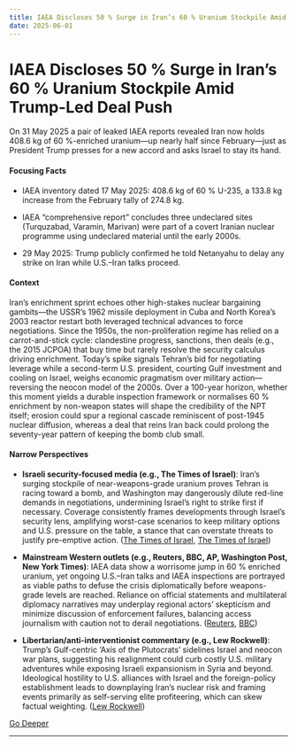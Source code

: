 ```yaml
---
title: IAEA Discloses 50 % Surge in Iran’s 60 % Uranium Stockpile Amid Trump-Led Deal Push
date: 2025-06-01
---
```


# IAEA Discloses 50 % Surge in Iran’s 60 % Uranium Stockpile Amid Trump-Led Deal Push

On 31 May 2025 a pair of leaked IAEA reports revealed Iran now holds 408.6 kg of 60 %-enriched uranium—up nearly half since February—just as President Trump presses for a new accord and asks Israel to stay its hand.

#### Focusing Facts

- IAEA inventory dated 17 May 2025: 408.6 kg of 60 % U-235, a 133.8 kg increase from the February tally of 274.8 kg.

- IAEA “comprehensive report” concludes three undeclared sites (Turquzabad, Varamin, Marivan) were part of a covert Iranian nuclear programme using undeclared material until the early 2000s.

- 29 May 2025: Trump publicly confirmed he told Netanyahu to delay any strike on Iran while U.S.–Iran talks proceed.

#### Context

Iran’s enrichment sprint echoes other high-stakes nuclear bargaining gambits—the USSR’s 1962 missile deployment in Cuba and North Korea’s 2003 reactor restart both leveraged technical advances to force negotiations.  Since the 1950s, the non-proliferation regime has relied on a carrot-and-stick cycle: clandestine progress, sanctions, then deals (e.g., the 2015 JCPOA) that buy time but rarely resolve the security calculus driving enrichment.  Today’s spike signals Tehran’s bid for negotiating leverage while a second-term U.S. president, courting Gulf investment and cooling on Israel, weighs economic pragmatism over military action—reversing the neocon model of the 2000s.  Over a 100-year horizon, whether this moment yields a durable inspection framework or normalises 60 % enrichment by non-weapon states will shape the credibility of the NPT itself; erosion could spur a regional cascade reminiscent of post-1945 nuclear diffusion, whereas a deal that reins Iran back could prolong the seventy-year pattern of keeping the bomb club small.

#### Narrow Perspectives

- **Israeli security-focused media (e.g., The Times of Israel)**: Iran’s surging stockpile of near-weapons-grade uranium proves Tehran is racing toward a bomb, and Washington may dangerously dilute red-line demands in negotiations, undermining Israel’s right to strike first if necessary. Coverage consistently frames developments through Israel’s security lens, amplifying worst-case scenarios to keep military options and U.S. pressure on the table, a stance that can overstate threats to justify pre-emptive action. ([The Times of Israel](https://www.timesofisrael.com/liveblog_entry/israel-worried-us-may-drop-demand-for-iran-to-cease-enriching-uranium-to-speed-up-negotiations-wsj-report/), [The Times of Israel](https://www.timesofisrael.com/iran-has-further-increased-production-of-near-weapons-grade-uranium-un-watchdog-says/))

- **Mainstream Western outlets (e.g., Reuters, BBC, AP, Washington Post, New York Times)**: IAEA data show a worrisome jump in 60 % enriched uranium, yet ongoing U.S.–Iran talks and IAEA inspections are portrayed as viable paths to defuse the crisis diplomatically before weapons-grade levels are reached. Reliance on official statements and multilateral diplomacy narratives may underplay regional actors’ skepticism and minimize discussion of enforcement failures, balancing access journalism with caution not to derail negotiations. ([Reuters](https://www.reuters.com/world/china/iaea-report-says-iran-had-secret-activities-with-undeclared-nuclear-material-2025-05-31/), [BBC](https://www.bbc.com/news/articles/c1mg7kx2d45o))

- **Libertarian/anti-interventionist commentary (e.g., Lew Rockwell)**: Trump’s Gulf-centric ‘Axis of the Plutocrats’ sidelines Israel and neocon war plans, suggesting his realignment could curb costly U.S. military adventures while exposing Israeli expansionism in Syria and beyond. Ideological hostility to U.S. alliances with Israel and the foreign-policy establishment leads to downplaying Iran’s nuclear risk and framing events primarily as self-serving elite profiteering, which can skew factual weighting. ([Lew Rockwell](https://www.lewrockwell.com/?post_type=pending-article&p=906667))


[Go Deeper](https://www.perplexity.ai/search?q=IAEA+Discloses+50+%25+Surge+in+Iran%E2%80%99s+60+%25+Uranium+Stockpile+Amid+Trump-Led+Deal+Push)

---

<a id='supreme-court-green-lights-trumps-cancellation-of-chnv-parole-for-530k-migrants'></a>
